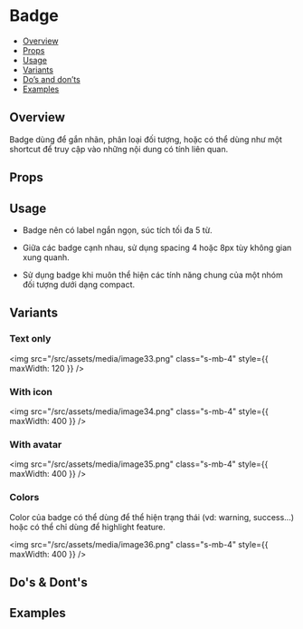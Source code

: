 
<Meta of={BadgeStories} />

# Badge

- [Overview](#overview)
- [Props](#props)
- [Usage](#usage)
- [Variants](#variants)
- [Do’s and don’ts](#dos--donts)
- [Examples](#examples)

## Overview

Badge dùng để gắn nhãn, phân loại đối tượng, hoặc có thể dùng như một shortcut để truy cập vào những nội dung có tính liên quan.

<Canvas of={BadgeStories.Default} />

## Props

<Controls of={BadgeStories.Default} />

## Usage

- Badge nên có label ngắn ngọn, súc tích tối đa 5 từ.

- Giữa các badge cạnh nhau, sử dụng spacing 4 hoặc 8px tùy không gian xung quanh.

- Sử dụng badge khi muôn thể hiện các tính năng chung của một nhóm đối tượng dưới dạng compact.

## Variants

### Text only

<img
  src="/src/assets/media/image33.png"
  class="s-mb-4"
  style={{ maxWidth: 120 }}
/>

### With icon

<img
  src="/src/assets/media/image34.png"
  class="s-mb-4"
  style={{ maxWidth: 400 }}
/>

### With avatar

<img
  src="/src/assets/media/image35.png"
  class="s-mb-4"
  style={{ maxWidth: 400 }}
/>

### Colors

Color của badge có thể dùng để thể hiện trạng thái (vd: warning, success...) hoặc có thể chỉ dùng để highlight feature.

<img
  src="/src/assets/media/image36.png"
  class="s-mb-4"
  style={{ maxWidth: 400 }}
/>

## Do's & Dont's

## Examples

<Canvas of={BadgeStories.Colors} />
<Canvas of={BadgeStories.Shapes} />
<Canvas of={BadgeStories.Outlines} />
<Canvas of={BadgeStories.Icons} />
